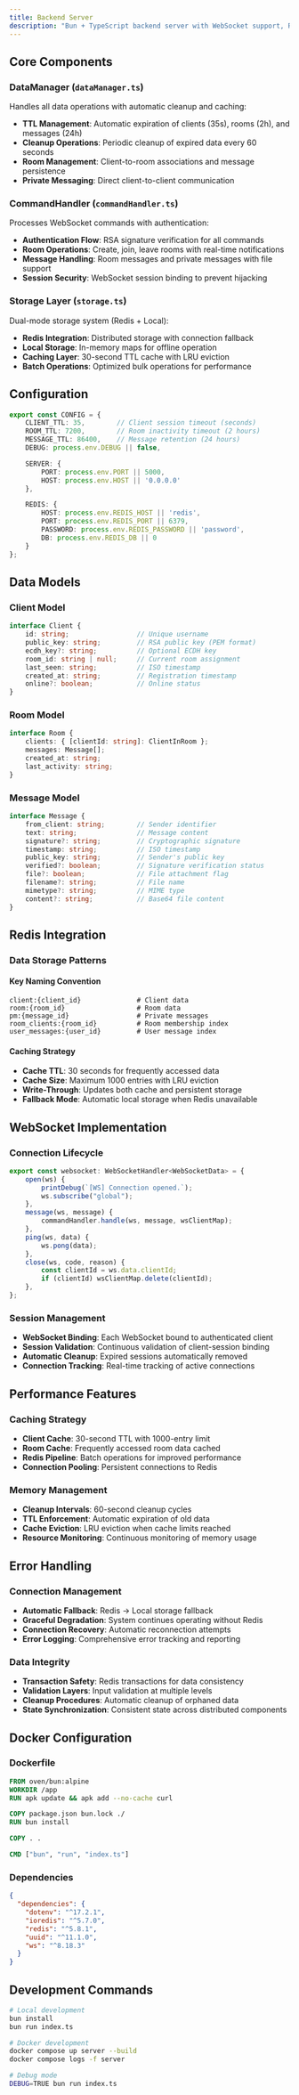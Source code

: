 ```yaml
---
title: Backend Server
description: "Bun + TypeScript backend server with WebSocket support, Redis integration, and cryptographic authentication."
---
```


## Core Components

### DataManager (`dataManager.ts`)
Handles all data operations with automatic cleanup and caching:
- **TTL Management**: Automatic expiration of clients (35s), rooms (2h), and messages (24h)
- **Cleanup Operations**: Periodic cleanup of expired data every 60 seconds
- **Room Management**: Client-to-room associations and message persistence
- **Private Messaging**: Direct client-to-client communication

### CommandHandler (`commandHandler.ts`)
Processes WebSocket commands with authentication:
- **Authentication Flow**: RSA signature verification for all commands
- **Room Operations**: Create, join, leave rooms with real-time notifications
- **Message Handling**: Room messages and private messages with file support
- **Session Security**: WebSocket session binding to prevent hijacking

### Storage Layer (`storage.ts`)
Dual-mode storage system (Redis + Local):
- **Redis Integration**: Distributed storage with connection fallback
- **Local Storage**: In-memory maps for offline operation
- **Caching Layer**: 30-second TTL cache with LRU eviction
- **Batch Operations**: Optimized bulk operations for performance

## Configuration

```typescript
export const CONFIG = {
    CLIENT_TTL: 35,        // Client session timeout (seconds)
    ROOM_TTL: 7200,        // Room inactivity timeout (2 hours)
    MESSAGE_TTL: 86400,    // Message retention (24 hours)
    DEBUG: process.env.DEBUG || false,

    SERVER: {
        PORT: process.env.PORT || 5000,
        HOST: process.env.HOST || '0.0.0.0'
    },

    REDIS: {
        HOST: process.env.REDIS_HOST || 'redis',
        PORT: process.env.REDIS_PORT || 6379,
        PASSWORD: process.env.REDIS_PASSWORD || 'password',
        DB: process.env.REDIS_DB || 0
    }
};
```

## Data Models

### Client Model
```typescript
interface Client {
    id: string;                 // Unique username
    public_key: string;         // RSA public key (PEM format)
    ecdh_key?: string;          // Optional ECDH key
    room_id: string | null;     // Current room assignment
    last_seen: string;          // ISO timestamp
    created_at: string;         // Registration timestamp
    online?: boolean;           // Online status
}
```

### Room Model
```typescript
interface Room {
    clients: { [clientId: string]: ClientInRoom };
    messages: Message[];
    created_at: string;
    last_activity: string;
}
```

### Message Model
```typescript
interface Message {
    from_client: string;        // Sender identifier
    text: string;               // Message content
    signature?: string;         // Cryptographic signature
    timestamp: string;          // ISO timestamp
    public_key: string;         // Sender's public key
    verified?: boolean;         // Signature verification status
    file?: boolean;             // File attachment flag
    filename?: string;          // File name
    mimetype?: string;          // MIME type
    content?: string;           // Base64 file content
}
```

## Redis Integration

### Data Storage Patterns

#### Key Naming Convention
```
client:{client_id}              # Client data
room:{room_id}                  # Room data
pm:{message_id}                 # Private messages
room_clients:{room_id}          # Room membership index
user_messages:{user_id}         # User message index
```

#### Caching Strategy
- **Cache TTL**: 30 seconds for frequently accessed data
- **Cache Size**: Maximum 1000 entries with LRU eviction
- **Write-Through**: Updates both cache and persistent storage
- **Fallback Mode**: Automatic local storage when Redis unavailable

## WebSocket Implementation

### Connection Lifecycle
```typescript
export const websocket: WebSocketHandler<WebSocketData> = {
    open(ws) {
        printDebug(`[WS] Connection opened.`);
        ws.subscribe("global");
    },
    message(ws, message) {
        commandHandler.handle(ws, message, wsClientMap);
    },
    ping(ws, data) {
        ws.pong(data);
    },
    close(ws, code, reason) {
        const clientId = ws.data.clientId;
        if (clientId) wsClientMap.delete(clientId);
    },
};
```

### Session Management
- **WebSocket Binding**: Each WebSocket bound to authenticated client
- **Session Validation**: Continuous validation of client-session binding
- **Automatic Cleanup**: Expired sessions automatically removed
- **Connection Tracking**: Real-time tracking of active connections

## Performance Features

### Caching Strategy
- **Client Cache**: 30-second TTL with 1000-entry limit
- **Room Cache**: Frequently accessed room data cached
- **Redis Pipeline**: Batch operations for improved performance
- **Connection Pooling**: Persistent connections to Redis

### Memory Management
- **Cleanup Intervals**: 60-second cleanup cycles
- **TTL Enforcement**: Automatic expiration of old data
- **Cache Eviction**: LRU eviction when cache limits reached
- **Resource Monitoring**: Continuous monitoring of memory usage

## Error Handling

### Connection Management
- **Automatic Fallback**: Redis → Local storage fallback
- **Graceful Degradation**: System continues operating without Redis
- **Connection Recovery**: Automatic reconnection attempts
- **Error Logging**: Comprehensive error tracking and reporting

### Data Integrity
- **Transaction Safety**: Redis transactions for data consistency
- **Validation Layers**: Input validation at multiple levels
- **Cleanup Procedures**: Automatic cleanup of orphaned data
- **State Synchronization**: Consistent state across distributed components

## Docker Configuration

### Dockerfile
```dockerfile
FROM oven/bun:alpine
WORKDIR /app
RUN apk update && apk add --no-cache curl

COPY package.json bun.lock ./
RUN bun install

COPY . .

CMD ["bun", "run", "index.ts"]
```

### Dependencies
```json
{
  "dependencies": {
    "dotenv": "^17.2.1",
    "ioredis": "^5.7.0",
    "redis": "^5.8.1",
    "uuid": "^11.1.0",
    "ws": "^8.18.3"
  }
}
```

## Development Commands

```bash
# Local development
bun install
bun run index.ts

# Docker development
docker compose up server --build
docker compose logs -f server

# Debug mode
DEBUG=TRUE bun run index.ts
```